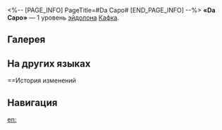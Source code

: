 <%-- [PAGE_INFO]
PageTitle=#Da Capo#
[END_PAGE_INFO] --%>
{{Эйдолон Инфобокс
|Название         = Da Capo
|Изображение      = Эйдолон Da Capo.png
|Персонаж         = Кафка
|Уровень          = 1
|Длительность     = 
|Описание         = Выполнение {{Доп эффект|бонус-атаки}} таланта имеет {{Доп эффект|базовый шанс}} 100% повысить получаемый целями периодический урон на 30% на 2 хода.
|Свойство1        = 
|Масштабирование1 = 
}}
'''«Da Capo»''' — 1 уровень [[эйдолон]]а [[Кафка]].

==Галерея==
{{Галерея|position=left|captionalign=center
|Персонаж Кафка Эйдолон 1.png|Осколок Эйдолона
}}

==На других языках==
{{На других языках
|en   = Da Capo
|zhs  = 无穷动！无穷
|zht  = 無窮動！無窮
|ja   = {{Rubi|無窮|むきゅう}}に{{Rubi|動|うご}}く！{{Rubi|無窮|むきゅう}}に
|ko   = 다카포
|es   = Da capo
|fr   = Da capo
|ru   = Da Capo
|th   = Da Capo
|vi   = Vô Cùng Vô Tận!
|de   = Da capo
|id   = Da Capo
|pt   = Da Capo
}}

==История изменений
{{История изменений|3.5}}

==Навигация==
{{Навык Навбокс|Кафка}}

[[en:]]